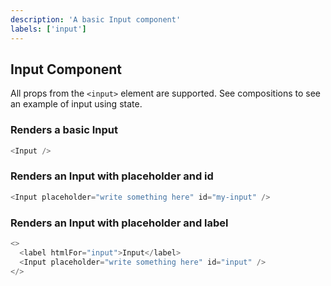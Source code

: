 ```yaml
---
description: 'A basic Input component'
labels: ['input']
---
```



## Input Component

All props from the `<input>` element are supported. See compositions to see an example of input using state.

### Renders a basic Input

```js
<Input />
```

### Renders an Input with placeholder and id

```js live
<Input placeholder="write something here" id="my-input" />
```

### Renders an Input with placeholder and label

```js live
<>
  <label htmlFor="input">Input</label>
  <Input placeholder="write something here" id="input" />
</>
```

